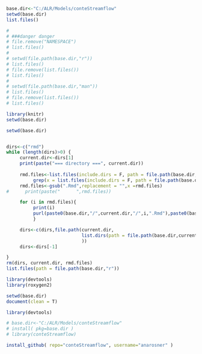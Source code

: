 ```r
base.dir<-"C:/ALR/Models/conteStreamflow"
setwd(base.dir)
list.files()

# 
# ###danger danger
# file.remove("NAMESPACE")
# list.files()
# 
# setwd(file.path(base.dir,"r"))
# list.files()
# file.remove(list.files())
# list.files()
# 
# setwd(file.path(base.dir,"man"))
# list.files()
# file.remove(list.files())
# list.files()

```


```r
library(knitr)
setwd(base.dir)

```

```r
setwd(base.dir)


dirs<-c("rmd")
while (length(dirs)>0) {
     current.dir<-dirs[1]
     print(paste("=== directory ===", current.dir))
     
     rmd.files<-list.files(include.dirs = F, path = file.path(base.dir,current.dir))[
          grep(x = list.files(include.dirs = F, path = file.path(base.dir,current.dir)),".Rmd")]
     rmd.files<-gsub(".Rmd",replacement = "",x =rmd.files)
#      print(paste("      ",rmd.files))

     for (i in rmd.files){
          print(i)
          purl(paste0(base.dir,"/",current.dir,"/",i,".Rmd"),paste0(base.dir,"/r/",i,".R"))
          }

     dirs<-c(dirs,file.path(current.dir,
                            list.dirs(path = file.path(base.dir,current.dir),recursive = F,full.names = F) 
                            ))
     dirs<-dirs[-1]

}
rm(dirs, current.dir, rmd.files)
list.files(path = file.path(base.dir,"r"))
```

```r
library(devtools)
library(roxygen2)

```

```r

setwd(base.dir)
document(clean = T)
```

```r
library(devtools)

# base.dir<-"C:/ALR/Models/conteStreamflow"
# install( pkg=base.dir )
# library(conteStreamflow)

```

```r

install_github( repo="conteStreamflow", username="anarosner" )

```

